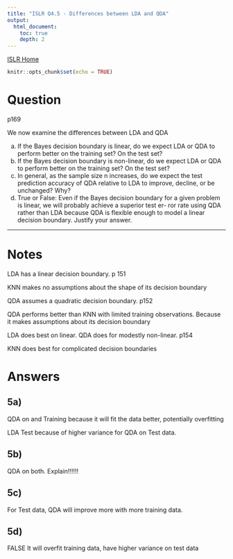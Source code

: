 ```yaml
---
title: "ISLR Q4.5 - Differences between LDA and QDA"
output:
  html_document:
    toc: true
    depth: 2    
---
```

[ISLR Home](../index.html)

```r
knitr::opts_chunk$set(echo = TRUE)
```


# Question

p169

We now examine the differences between LDA and QDA

(a) If the Bayes decision boundary is linear, do we expect LDA or QDA to perform better on the training set? On the test set?
(b) If the Bayes decision boundary is non-linear, do we expect LDA or QDA to perform better on the training set? On the test set?
(c) In general, as the sample size n increases, do we expect the test prediction accuracy of QDA relative to LDA to improve, decline, or be unchanged? Why?
(d) True or False: Even if the Bayes decision boundary for a given problem is linear, we will probably achieve a superior test er- ror rate using QDA rather than LDA because QDA is flexible enough to model a linear decision boundary. Justify your answer.

***

# Notes

LDA has a linear decision boundary. p 151

KNN makes no assumptions about the shape of its decision boundary

QDA assumes a quadratic decision boundary. p152

QDA performs better than KNN with limited training observations.
Because it makes assumptions about its decision boundary

LDA does best on linear. QDA does for modestly non-linear. p154

KNN does best for complicated decision boundaries

# Answers

## 5a) 

QDA on and Training because it will fit the data better, potentially overfitting

LDA Test because of higher variance for QDA on Test data.

## 5b) 

QDA on both. Explain!!!!!!

## 5c) 

For Test data, QDA will improve more with more training data.

## 5d) 

FALSE It will overfit training data, have higher variance on test data

